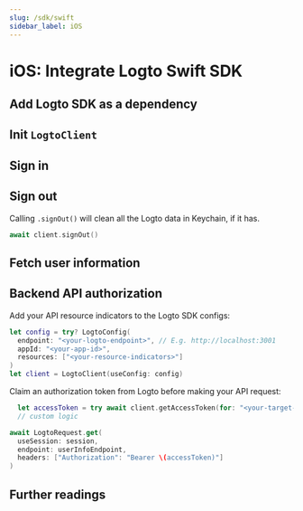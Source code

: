 ```yaml
---
slug: /sdk/swift
sidebar_label: iOS
---
```



# iOS: Integrate Logto Swift SDK

<AppNote type="Native App" />

## Add Logto SDK as a dependency

<AddSdk />

## Init `LogtoClient`

<InitClient />

## Sign in

<ImplementSignIn />

## Sign out

Calling `.signOut()` will clean all the Logto data in Keychain, if it has.

```swift
await client.signOut()
```

## Fetch user information

<FetchUserInformation apiCodeFragment="logtoClient.fetchUserInfo()" />

## Backend API authorization

<GetAuthorizationToken />

Add your API resource indicators to the Logto SDK configs:

```swift
let config = try? LogtoConfig(
  endpoint: "<your-logto-endpoint>", // E.g. http://localhost:3001
  appId: "<your-app-id>",
  resources: ["<your-resource-indicators>"]
)
let client = LogtoClient(useConfig: config)
```

Claim an authorization token from Logto before making your API request:

```swift
  let accessToken = try await client.getAccessToken(for: "<your-target-api-resource>")
  // custom logic
```

<ApplyAuthorizationToken />

```swift
await LogtoRequest.get(
  useSession: session,
  endpoint: userInfoEndpoint,
  headers: ["Authorization": "Bearer \(accessToken)"]
)
```

## Further readings

<FurtherReadings />
